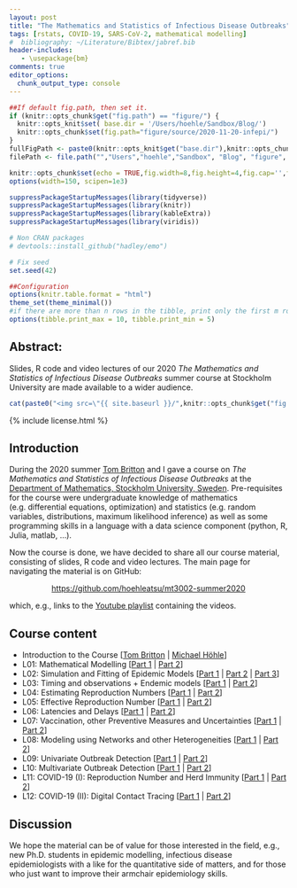 ```yaml
---
layout: post
title: "The Mathematics and Statistics of Infectious Disease Outbreaks"
tags: [rstats, COVID-19, SARS-CoV-2, mathematical modelling]
#  bibliography: ~/Literature/Bibtex/jabref.bib
header-includes:
   - \usepackage{bm}
comments: true
editor_options:
  chunk_output_type: console
---
```


```r
##If default fig.path, then set it.
if (knitr::opts_chunk$get("fig.path") == "figure/") {
  knitr::opts_knit$set( base.dir = '/Users/hoehle/Sandbox/Blog/')
  knitr::opts_chunk$set(fig.path="figure/source/2020-11-20-infepi/")
}
fullFigPath <- paste0(knitr::opts_knit$get("base.dir"),knitr::opts_chunk$get("fig.path"))
filePath <- file.path("","Users","hoehle","Sandbox", "Blog", "figure", "source", "2020-11-20-infepi")

knitr::opts_chunk$set(echo = TRUE,fig.width=8,fig.height=4,fig.cap='',fig.align='center',echo=TRUE,dpi=72*2)#, global.par = TRUE)
options(width=150, scipen=1e3)

suppressPackageStartupMessages(library(tidyverse))
suppressPackageStartupMessages(library(knitr))
suppressPackageStartupMessages(library(kableExtra))
suppressPackageStartupMessages(library(viridis))

# Non CRAN packages
# devtools::install_github("hadley/emo")

# Fix seed
set.seed(42)

##Configuration
options(knitr.table.format = "html")
theme_set(theme_minimal())
#if there are more than n rows in the tibble, print only the first m rows.
options(tibble.print_max = 10, tibble.print_min = 5)
```

## Abstract:

Slides, R code and video lectures of our 2020 *The Mathematics and Statistics of Infectious Disease Outbreaks* summer course at Stockholm University are made available to a wider audience.

<p>
<center>
```r
cat(paste0("<img src=\"{{ site.baseurl }}/",knitr::opts_chunk$get("fig.path"),"youtube.png\" width=\"550\">\n"))
```
</center>

{% include license.html %}

## Introduction

During the 2020 summer  [Tom Britton](https://staff.math.su.se/tom.britton/) and I gave a course on *The Mathematics and Statistics of Infectious Disease Outbreaks* at the [Department of Mathematics, Stockholm University, Sweden](https://www.math.su.se). Pre-requisites for the course were undergraduate knowledge of mathematics (e.g. differential equations, optimization) and statistics (e.g. random variables, distributions, maximum likelihood inference) as well as some programming skills in a language with a data science component (python, R, Julia, matlab, ...).

Now the course is done, we have decided to share all our course material, consisting of slides, R code and video lectures. The main page for navigating the material is on GitHub:
<p>
<center>
[https://github.com/hoehleatsu/mt3002-summer2020](https://github.com/hoehleatsu/mt3002-summer2020)
</center>
<p>

which, e.g., links to the [Youtube playlist](https://www.youtube.com/playlist?list=PLl_ncesshp_C-URStf-LwhYCbFGE70_jq) containing the videos. 

## Course content

* Introduction to the Course [[Tom Britton](https://video.su.se/media/Introduction+to+the+Course+%28Tom+Britton%29/0_scrd1q6o/356471) | [Michael Höhle](https://video.su.se/media/t/0_rqwxd9zg)]
* L01: Mathematical Modelling [[Part 1](https://video.su.se/edit/0_g9pf4rnh) | [Part 2](https://video.su.se/media/L01+-+Mathematical+Modelling+%282+2%29/0_qdurs7hj)]
* L02: Simulation and Fitting of Epidemic Models [[Part 1](https://video.su.se/media/L02+-+Simulation+and+Fitting+of+Epidemic+Models+%281+3%29/0_j0v2lslj) | [Part 2](https://video.su.se/media/L02+-+Simulation+and+Fitting+of+Epidemic+Models+%282+3%29/0_p4629rt7) | [Part 3](https://video.su.se/media/L02+-+Simulation+and+Fitting+of+Epidemic+Models+%283+3%29/0_3yjyzq0q)]
* L03: Timing and observations + Endemic models [[Part 1](https://video.su.se/media/L03+-+Timing+and+observations+%2B+Endemic+models+%281+2%29/0_10homfzz) | [Part 2](https://video.su.se/media/L03+-+Timing+and+observations+%2B+Endemic+models+%282+2%29/0_1p5i3vsj/356471)]
* L04: Estimating Reproduction Numbers [[Part 1](https://video.su.se/media/L04+-+Estimation+reproduction+numbers+%281+2%29/0_w12jeszk) | [Part 2](https://video.su.se/media/L04+-+Estimating+Reproduction+Numbers+%282+2%29/0_bopogny5)]
* L05: Effective Reproduction Number [[Part 1](https://video.su.se/media/L05+-+Effective+Reproduction+Number+%281+2%29/0_u3b1j7rk) | [Part 2](https://video.su.se/media/L05+-+Effective+Reproduction+Number+%282+2%29/0_38cwcho8)]
* L06: Latencies and Delays [[Part 1](https://video.su.se/media/+L06+-+Latencies+and+Delays+%281+2%29/0_vrzkcn4s) | [Part 2](https://video.su.se/media/L06+-+Latencies+and+Delays+%282+2%29/0_0xu0jgzy)]
* L07: Vaccination, other Preventive Measures and Uncertainties [[Part 1](https://video.su.se/media/L07+-+Vaccination%2C+other+preventive+measures+and+uncertainties+%281+2%29/0_9oson513/356471) | [Part 2](https://video.su.se/media/L07+-+Vaccination%2C+other+preventive+measures+and+uncertainties+%282+2%29/0_7rrq3ug7/356471)]
* L08: Modeling using Networks and other Heterogeneities [[Part 1](https://video.su.se/media/L08+-+Modeling+using+networks+and+other+heterogeneities+%281+2%29/0_y4jqv270/356471) | [Part 2](https://video.su.se/media/L08+-+Modeling+using+networks+and+other+heterogeneities+%282+2%29/0_0mweom9s/356471)]
* L09: Univariate Outbreak Detection [[Part 1](https://video.su.se/media/L09+-+Univariate+outbreak+detection+%281+2%29/0_imgomlwy/356471) | [Part 2](https://video.su.se/media/L09+-+Univariate+outbreak+detection+%282+2%29/0_ifu44eas/356471)]
* L10: Multivariate Outbreak Detection [[Part 1](https://video.su.se/media/L10+-+Multivariate+outbreak+detection+%281+2%29/0_uithqyum) | [Part 2](https://video.su.se/media/L10+-+Multivariate+outbreak+detection+%282+2%29/0_mmol88iy)]
* L11: COVID-19 (I): Reproduction Number and Herd Immunity [[Part 1](https://video.su.se/media/L11+-+COVID-19+%281+2%29/0_dk0ztmz6/356471) | [Part 2](https://video.su.se/media/L11+-+COVID-19+%282+2%29/0_j1xks7xm)]
* L12: COVID-19 (II): Digital Contact Tracing [[Part 1](https://video.su.se/media/L12+-+Digital+Contact+Tracing+%281+2%29/0_9chh75x5) | [Part 2](https://video.su.se/media/L12+-+Digital+Contact+Tracing+%282+2%29/0_pbdfeaov)]

## Discussion

We hope the material can be of value for those interested in the field, e.g., new Ph.D. students in epidemic modelling, infectious disease epidemiologists with a like for the quantitative side of matters, and for those who just want to improve their armchair epidemiology skills.
